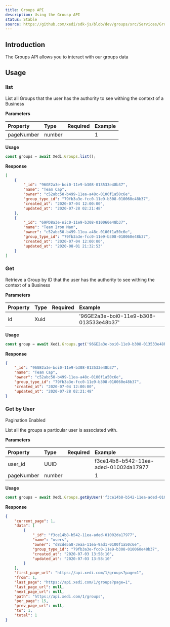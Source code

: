 ```yaml
---
title: Groups API
description: Using the Grousp API
status: Stable
source: https://github.com/xedi/sdk-js/blob/dev/groups/src/Services/Groups.ts
---
```



## Introduction

The Groups API allows you to interact with our groups data

## Usage

### list

List all Groups that the user has the authority to see withing the context of a Business

**Parameters**

| Property | Type | Required | Example |
| :-- | :-- | :-: | :-- |
| pageNumber | number |  | 1 |

**Usage**

```javascript
const groups = await Xedi.Groups.list();
```

**Response**
```json
[
    {
        "_id": "96GE2a3e-boi0-11e9-b308-013533e48b37",
        "name": "Team Cap",
        "owner": "c52abc50-b499-11ea-a48c-0100f1a50c6e",
        "group_type_id": "79fb3a3e-fcc0-11e9-b308-010060e48b37",
        "created_at": "2020-07-04 12:00:00",
        "updated_at": "2020-07-28 02:21:48"
    },
    {
        "_id": "69PD8a3e-nic0-11e9-b308-010060e48b37",
        "name": "Team Iron Man",
        "owner": "c52abc50-b499-11ea-a48c-0100f1a50c6e",
        "group_type_id": "79fb3a3e-fcc0-11e9-b308-010060e48b37",
        "created_at": "2020-07-04 12:00:00",
        "updated_at": "2020-08-01 21:32:53"
    }
]
```

### Get

Retrieve a Group by ID that the user has the authority to see withing the context of a Business

**Parameters**

| Property | Type | Required | Example |
| :-- | :-- | :-: | :-- |
| id | Xuid | <CheckIcon color="green.5"/> | '96GE2a3e-boi0-11e9-b308-013533e48b37' |

**Usage**

```javascript
const group = await Xedi.Groups.get('96GE2a3e-boi0-11e9-b308-013533e48b37');
```

**Response**
```json
{
	"_id": "96GE2a3e-boi0-11e9-b308-013533e48b37",
	"name": "Team Cap",
	"owner": "c52abc50-b499-11ea-a48c-0100f1a50c6e",
	"group_type_id": "79fb3a3e-fcc0-11e9-b308-010060e48b37",
	"created_at": "2020-07-04 12:00:00",
	"updated_at": "2020-07-28 02:21:48"
}
```

<Flex alignItems="center">
    <H3>Get by User</H3>
    <Box mx="auto" />
    <Label bg="#A575FF">Pagination Enabled</Label>
</Flex>

List all the groups a particular user is associated with.

**Parameters**

| Property | Type | Required | Example |
| :-- | :-- | :-: | :-- |
| user_id | UUID | <CheckIcon color="green.5"/> | f3ce14b8-b542-11ea-aded-01002da17977 |
| pageNumber | number | | 1 |

**Usage**

```js
const groups = await Xedi.Groups.getByUser('f3ce14b8-b542-11ea-aded-01002da17977');
```

**Response**

```json
{
    "current_page": 1,
    "data": [
        {
            "_id": "f3ce14b8-b542-11ea-aded-01002da17977",
            "name": "users",
            "owner": "d8cde5a8-3eaa-11ea-9ad1-0100f1a50c6e",
            "group_type_id": "79fb3a3e-fcc0-11e9-b308-010060e48b37",
            "created_at": "2020-07-03 13:58:10",
            "updated_at": "2020-07-03 13:58:10"
        }
    ],
    "first_page_url": "https://api.xedi.com/1/groups?page=1",
    "from": 1,
    "last_page": "https://api.xedi.com/1/groups?page=1",
    "last_page_url": null,
    "next_page_url": null,
    "path": "https://api.xedi.com/1/groups",
    "per_page": 15,
    "prev_page_url": null,
    "to": 1,
    "total": 1
}
```